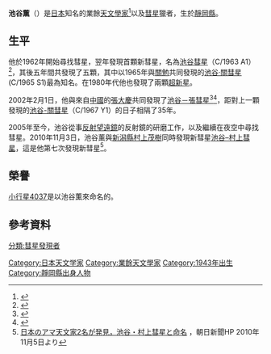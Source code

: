 {{Infobox Scientist
|box_width         = 
|name              = 池谷薫
|image             = 
|image_size        = 
|caption           = 
|birth_date        = {{birth date|1943|11|30}}
|birth_place       = {{JPN}}[[靜岡縣|靜岡縣]]
|death_date        = 
|death_place       = 
|residence         = {{JPN}}
|citizenship       = {{JPN}}
|nationality       = 
|ethnicity         = 
|fields            = [[天文學|天文學]]
|workplaces        = 
|alma_mater        = 
|doctoral_advisor  = 
|academic_advisors = 
|doctoral_students = 
|notable_students  = 
|known_for         = [[池谷·關彗星|池谷·關彗星]]<br>[[小行星|小行星]]
|author_abbrev_bot = 
|author_abbrev_zoo = 
|influences        = 
|influenced        = 
|awards            = 
|religion          = 
|signature         =  <!--(filename only)-->
|footnotes         = 
}}

{{japanese|japanese=池谷 薰|kana=いけや かおる|romaji=Ikeya Kaoru}}
'''池谷薫'''（{{bd|1943年|11月30日|||catIdx=Ikeya, Kaoru}}）是[[日本|日本]]知名的業餘[[天文學家|天文學家]]<ref name="nasa">{{cite web|url=http://www.nasa.gov/topics/solarsystem/features/watchtheskies/ikeya.html|title=Ikeya-Murakami: The New Comet on the Cosmic Block|date=November 17, 2010|publisher=NASA|accessdate=December 14, 2010|archive-date=2020-11-09|archive-url=https://web.archive.org/web/20201109014129/http://www.nasa.gov/topics/solarsystem/features/watchtheskies/ikeya.html|dead-url=no}}</ref>以及[[彗星|彗星]]獵者，生於[[靜岡縣|靜岡縣]]。

==生平==
他於1962年開始尋找彗星，翌年發現首顆新彗星，名為[[池谷彗星|池谷彗星]]（C/1963 A1）<ref name="time">{{cite journal|date=October 22, 1965|title=Astronomy: Splendor in the Night|journal=Time|url=http://www.time.com/time/magazine/article/0,9171,941416,00.html|accessdate=December 14, 2010|archive-date=2013-08-24|archive-url=https://web.archive.org/web/20130824020514/http://www.time.com/time/magazine/article/0,9171,941416,00.html|dead-url=yes}}</ref>，其後五年間共發現了五顆，其中以1965年與[[關勉|關勉]]共同發現的[[池谷·關彗星|池谷·關彗星]](C/1965 S1)最為知名。在1980年代他也發現了兩顆[[超新星|超新星]]。

2002年2月1日，他與來自[[中國|中國]]的[[張大慶|張大慶]]共同發現了[[池谷－張彗星|池谷－張彗星]]<ref name="cfa">{{cite web|url=http://www.cfa.harvard.edu/news/archive/pr0217.html|title=2002 Comet Awards Announced|date=July 1, 2002|publisher=Harvard-Smithsonian Center for Astrophysics|accessdate=December 14, 2010|archive-date=2018-10-12|archive-url=https://web.archive.org/web/20181012175440/https://www.cfa.harvard.edu/news/archive/pr0217.html|dead-url=no}}</ref><ref name="apod">{{cite web|url=http://apod.nasa.gov/apod/ap020221.html|title=Astronomy Picture of the Day: Comet Ikeya-Zhang|date=February 21, 2002|publisher=NASA|accessdate=December 14, 2010|archive-date=2021-03-28|archive-url=https://web.archive.org/web/20210328123826/https://apod.nasa.gov/apod/ap020221.html|dead-url=no}}</ref>，距對上一顆發現的[[池谷-關彗星|池谷-關彗星]]（C/1967 Y1）的日子相隔了35年。


2005年至今，池谷從事[[反射望遠鏡|反射望遠鏡]]的反射鏡的研磨工作，以及繼續在夜空中尋找彗星。2010年11月3日，池谷薰與[[新潟縣|新潟縣]][[村上茂樹|村上茂樹]]同時發現新彗星[[池谷–村上彗星|池谷–村上彗星]]，這是他第七次發現新彗星<ref name="test">[http://www.asahi.com/science/update/1105/TKY201011050581.html 日本のアマ天文家2名が発見，池谷・村上彗星と命名] {{Wayback|url=http://www.asahi.com/science/update/1105/TKY201011050581.html |date=20101110091520 }}，朝日新聞HP 2010年11月5日より</ref>。

==榮譽==
[[小行星4037|小行星4037]]是以池谷薫來命名的。

== 參考資料 ==
{{reflist}}

{{Authority control}}
{{DEFAULTSORT:Ikeya, Kaoru}}
[[Category:日本天文学家|Category:日本天文学家]]
[[Category:業餘天文學家|Category:業餘天文學家]]
[[Category:1943年出生|Category:1943年出生]]
[[Category:靜岡縣出身人物|Category:靜岡縣出身人物]]
[[分類:彗星發現者|分類:彗星發現者]]